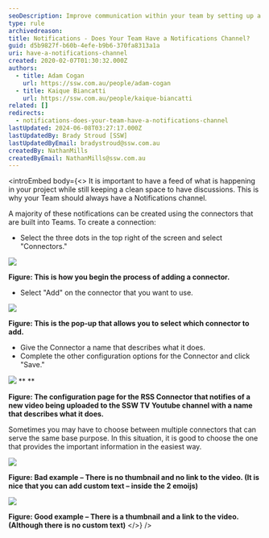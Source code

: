 ```yaml
---
seoDescription: Improve communication within your team by setting up a notifications channel in Microsoft Teams to stay informed about project updates and keep discussions organized.
type: rule
archivedreason:
title: Notifications - Does Your Team Have a Notifications Channel?
guid: d5b9827f-b60b-4efe-b9b6-370fa8313a1a
uri: have-a-notifications-channel
created: 2020-02-07T01:30:32.000Z
authors:
  - title: Adam Cogan
    url: https://ssw.com.au/people/adam-cogan
  - title: Kaique Biancatti
    url: https://ssw.com.au/people/kaique-biancatti
related: []
redirects:
  - notifications-does-your-team-have-a-notifications-channel
lastUpdated: 2024-06-08T03:27:17.000Z
lastUpdatedBy: Brady Stroud [SSW]
lastUpdatedByEmail: bradystroud@ssw.com.au
createdBy: NathanMills
createdByEmail: NathanMills@ssw.com.au
---
```


<introEmbed
  body={<>
It is important to have a feed of what is happening in your project while still keeping a clean space to have discussions. This is why your Team should always have a Notifications channel.

A majority of these notifications can be created using the connectors that are built into Teams. To create a connection:

- Select the three dots in the top right of the screen and select "Connectors."

![](/uploads/rules/have-a-notifications-channel/Add-a-Connector.png)

**Figure: This is how you begin the process of adding a connector.**

- Select "Add" on the connector that you want to use.

![](/uploads/rules/have-a-notifications-channel/Select-a-Connector.png)

**Figure: This is the pop-up that allows you to select which connector to add.**

- Give the Connector a name that describes what it does.
- Complete the other configuration options for the Connector and click "Save."

![](/uploads/rules/have-a-notifications-channel/Connector-Settings.png) \*\*
\*\*

**Figure: The configuration page for the RSS Connector that notifies of a new video being uploaded to the SSW TV Youtube channel with a name that describes what it does.**

Sometimes you may have to choose between multiple connectors that can serve the same base purpose. In this situation, it is good to choose the one that provides the important information in the easiest way.

![](/uploads/rules/have-a-notifications-channel/Notification-Bad-Example.png)

**Figure: Bad example – There is no thumbnail and no link to the video. (It is nice that you can add custom text – inside the 2 emoijs)**

![](/uploads/rules/have-a-notifications-channel/Notification-Good-Example.png)

**Figure: Good example – There is a thumbnail and a link to the video. (Although there is no custom text)**
  </>}
/>

